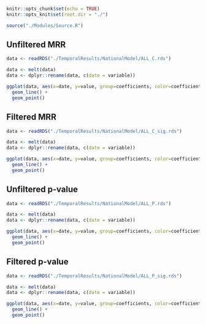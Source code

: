 ```R
knitr::opts_chunk$set(echo = TRUE)
knitr::opts_knit$set(root.dir = "./")

source("./Modules/Source.R")
```

## Unfiltered MRR

```R
data <- readRDS("./TemporalResults/NationalModel/ALL_C.rds")

data <- melt(data)
data <- dplyr::rename(data, c(date = variable))

ggplot(data, aes(x=date, y=value, group=coefficients, color=coefficients)) +
  geom_line() +
  geom_point()
```

## Filtered MRR

```R
data <- readRDS("./TemporalResults/NationalModel/ALL_C_sig.rds")

data <- melt(data)
data <- dplyr::rename(data, c(date = variable))

ggplot(data, aes(x=date, y=value, group=coefficients, color=coefficients)) +
  geom_line() +
  geom_point()
```

## Unfiltered p-value

```R
data <- readRDS("./TemporalResults/NationalModel/ALL_P.rds")

data <- melt(data)
data <- dplyr::rename(data, c(date = variable))

ggplot(data, aes(x=date, y=value, group=coefficients, color=coefficients)) +
  geom_line() +
  geom_point()
```

## Filtered p-value

```R
data <- readRDS("./TemporalResults/NationalModel/ALL_P_sig.rds")

data <- melt(data)
data <- dplyr::rename(data, c(date = variable))

ggplot(data, aes(x=date, y=value, group=coefficients, color=coefficients)) +
  geom_line() +
  geom_point()
```